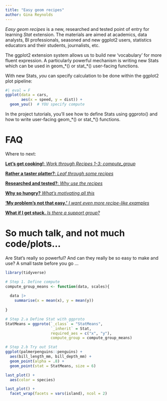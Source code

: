 ```yaml
---
title: "Easy geom recipes"
author: Gina Reynolds
---
```


*Easy geom recipes* is a new, researched and tested point of entry for learning *Stat* extension.  The materials are aimed at academics, data analysts, BI professionals, seasoned and new ggplot2 users, statistics educators and their students, journalists, etc.

The ggplot2 extension system allows us to build new 'vocabulary' for more fluent expression. A particularly powerful mechanism is writing new Stats which can be used in geom_\*() or stat_\*() user-facing functions.

With new Stats, *you* can specify calculation to be done within the ggplot2 plot pipeline: 

```r
#| eval = F
ggplot(data = cars,
       aes(x = speed, y = dist)) + 
  geom_you()  # YOU specify compute
```

In the project tutorials, you'll see how to define Stats using ggproto() and how to write user-facing geom_\*() or stat_\*() functions. 

# FAQ



Where to next:

[**Let's get cooking!**: *Work through Recipes 1-3: compute_group*](easy_geom_recipes_compute_group.qmd){.btn .btn-outline-primary .btn role="button" data-toggle="tooltip" title="Take me to lesson 1."}

[**Rather a taster platter?**: *Leaf through some recipes*](https://evamaerey.github.io/mytidytuesday/2022-01-03-easy-geom-recipes/easy_geom_recipes_flipbook_2024.html){.btn .btn-outline-primary .btn role="button" data-toggle="tooltip" title="Take me to lesson 1."}

[**Researched and tested?**: *Why use the recipes*](research){.btn .btn-outline-primary .btn role="button" data-toggle="tooltip" title="Research on the new approach"}  

[**Why so hungry?** *What's motivating all this*](easy_geom_recipes_compute_group.qmd){.btn .btn-outline-primary .btn role="button" data-toggle="tooltip" title="Take me to lesson 1."}

[**'My problem's not that easy.'** *I want even more recipe-like examples*](easy_geom_recipes_compute_group.qmd){.btn .btn-outline-primary .btn role="button" data-toggle="tooltip" title="Take me to lesson 1."}

[**What if I get stuck.**  *Is there a support group?*](https://github.com/teunbrand/ggplot-extension-club/discussions){.btn .btn-outline-primary .btn role="button" data-toggle="tooltip" title="Take me to lesson 1."}

# So much talk, and not much code/plots...

Are Stat's really so powerful?  And can they really be so easy to make and use?  A small taste before you go ...

```r
library(tidyverse)

# Step 1. Define compute
compute_group_means <- function(data, scales){
  
  data |>
    summarise(x = mean(x), y = mean(y))
  
}

# Step 2.a Define Stat with ggproto
StatMeans = ggproto(`_class` = "StatMeans",
                    `_inherit` = Stat,
                    required_aes = c("x", "y"),
                    compute_group = compute_group_means)

# Step 2.b Try out Stat
ggplot(palmerpenguins::penguins) + 
  aes(bill_length_mm, bill_depth_mm) +
  geom_point(alpha = .8) + 
  geom_point(stat = StatMeans, size = 6)

last_plot() + 
  aes(color = species)

last_plot() + 
  facet_wrap(facets = vars(island), ncol = 2)

```



